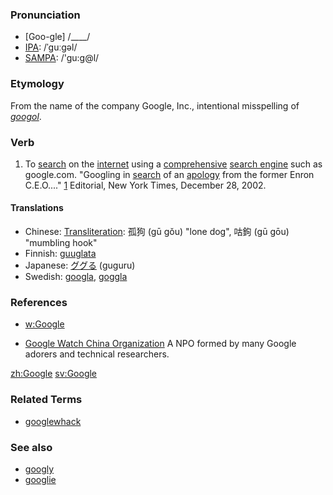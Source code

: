 ===Pronunciation===
*[Goo-gle] /____/
*[[w:IPA|IPA]]: /ˈguːgəl/
*[[w:SAMPA|SAMPA]]: /'gu:g@l/
===Etymology===
From the name of the company Google, Inc., intentional misspelling of ''[[googol]]''.
===Verb===
# To [[search]] on the [[internet]] using a [[comprehensive]] [[search engine]] such as google.com. "Googling in [[search]] of an [[apology]] from the former Enron C.E.O...." [http://www.nytimes.com/2002/12/28/opinion/28KELL.html?pagewanted=2&todaysheadlines] Editorial, New York Times, December 28, 2002.
====Translations====
*Chinese: [[Transliteration]]: 孤狗 (gū gǒu) "lone dog", 咕鉤 (gū gōu) "mumbling hook"
*Finnish: [[guuglata]]
*Japanese: [[ググる]] (guguru)
*Swedish: [[googla]], [[goggla]]

===References===
*[[w:Google]]

*[http://www.google-watch-china.org Google Watch China Organization] A NPO formed by many Google adorers and technical researchers.


[[zh:Google]]
[[sv:Google]]

===Related Terms===
*[[googlewhack]]


===See also===
*[[googly]]
*[[googlie]]